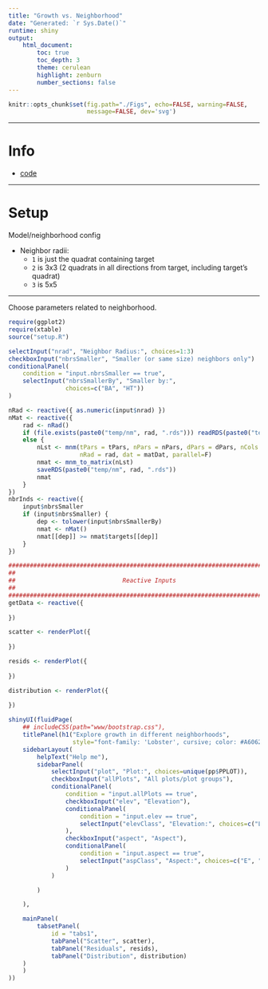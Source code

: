 ```yaml
---
title: "Growth vs. Neighborhood"
date: "Generated: `r Sys.Date()`"
runtime: shiny
output:
    html_document:
        toc: true
        toc_depth: 3
        theme: cerulean
        highlight: zenburn
        number_sections: false
---
```


```r

knitr::opts_chunk$set(fig.path="./Figs", echo=FALSE, warning=FALSE,
                      message=FALSE, dev='svg')

```

-------

# Info
* [code](https://github.com/nverno/hoods)

-------

# Setup
Model/neighborhood config

* Neighbor radii:
    + `1` is just the quadrat containing target
    + `2` is 3x3 (2 quadrats in all directions from target, including target's quadrat)
    + `3` is 5x5
    
-------


Choose parameters related to neighborhood.

```r
require(ggplot2)
require(xtable)
source("setup.R")

selectInput("nrad", "Neighbor Radius:", choices=1:3)
checkboxInput("nbrsSmaller", "Smaller (or same size) neighbors only")
conditionalPanel(
    condition = "input.nbrsSmaller == true",
    selectInput("nbrsSmallerBy", "Smaller by:", 
                choices=c("BA", "HT"))
)

nRad <- reactive({ as.numeric(input$nrad) })
nMat <- reactive({
    rad <- nRad()
    if (file.exists(paste0("temp/nm", rad, ".rds"))) readRDS(paste0("temp/nm", rad, ".rds"))
    else {
        nLst <- mnm(tPars = tPars, nPars = nPars, dPars = dPars, nCols = nCols,
                    nRad = rad, dat = matDat, parallel=F)
        nmat <- mnm_to_matrix(nLst)
        saveRDS(paste0("temp/nm", rad, ".rds"))
        nmat
    }
})
nbrInds <- reactive({
    input$nbrsSmaller
    if (input$nbrsSmaller) {
        dep <- tolower(input$nbrsSmallerBy)
        nmat <- nMat()
        nmat[[dep]] >= nmat$targets[[dep]]
    }
})

```

```r

################################################################################
##
##                              Reactive Inputs
##
################################################################################
getData <- reactive({
    
})

scatter <- renderPlot({
    
})

resids <- renderPlot({
    
})

distribution <- renderPlot({
    
})

shinyUI(fluidPage(
    ## includeCSS(path="www/bootstrap.css"),
    titlePanel(h1("Explore growth in different neighborhoods",
                  style="font-family: 'Lobster', cursive; color: #A60628;")),
    sidebarLayout(
        helpText("Help me"),
        sidebarPanel(
            selectInput("plot", "Plot:", choices=unique(pp$PPLOT)),
            checkboxInput("allPlots", "All plots/plot groups"),
            conditionalPanel(
                condition = "input.allPlots == true",
                checkboxInput("elev", "Elevation"),
                conditionalPanel(
                    condition = "input.elev == true",
                    selectInput("elevClass", "Elevation:", choices=c("L", "M", "H"))
                ),
                checkboxInput("aspect", "Aspect"),
                conditionalPanel(
                    condition = "input.aspect == true",
                    selectInput("aspClass", "Aspect:", choices=c("E", "W"))
                )
            )

        )

    ),

    mainPanel(
        tabsetPanel(
            id = "tabs1",
            tabPanel("Scatter", scatter),
            tabPanel("Residuals", resids),
            tabPanel("Distribution", distribution)
	)
    )
))

```
